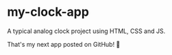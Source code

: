 # my-clock-app
A typical analog clock project using HTML, CSS and JS.

That's my next app posted on GitHub! 🎉
